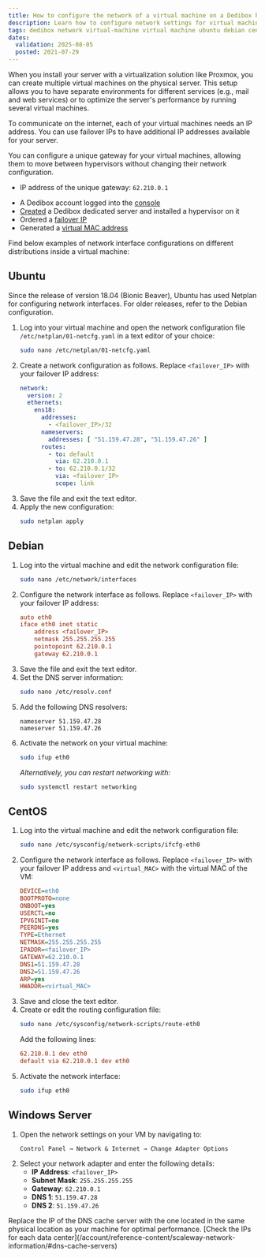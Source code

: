 ```yaml
---
title: How to configure the network of a virtual machine on a Dedibox host
description: Learn how to configure network settings for virtual machines on various operating systems, including Ubuntu, Debian, CentOS, and Windows Server.
tags: dedibox network virtual-machine virtual machine ubuntu debian centOS windows-server
dates:
  validation: 2025-08-05
  posted: 2021-07-29
---
```



When you install your server with a virtualization solution like Proxmox, you can create multiple virtual machines on the physical server. This setup allows you to have separate environments for different services (e.g., mail and web services) or to optimize the server's performance by running several virtual machines.

To communicate on the internet, each of your virtual machines needs an IP address. You can use failover IPs to have additional IP addresses available for your server.

<Message type="tip">
  You can configure a unique gateway for your virtual machines, allowing them to move between hypervisors without changing their network configuration.

  * IP address of the unique gateway: `62.210.0.1`
</Message>

<Requirements />

- A Dedibox account logged into the [console](https://console.online.net)
- [Created](/dedibox/how-to/order-a-server/) a Dedibox dedicated server and installed a hypervisor on it
- Ordered a [failover IP](/dedibox-ip-failover/concepts/#failover-ips)
- Generated a [virtual MAC address](/dedibox-ip-failover/concepts/#virtual-mac-address)

Find below examples of network interface configurations on different distributions inside a virtual machine:

## Ubuntu

Since the release of version 18.04 (Bionic Beaver), Ubuntu has used Netplan for configuring network interfaces. For older releases, refer to the Debian configuration.

1. Log into your virtual machine and open the network configuration file `/etc/netplan/01-netcfg.yaml` in a text editor of your choice:
    ```bash
    sudo nano /etc/netplan/01-netcfg.yaml
    ```
2. Create a network configuration as follows. Replace `<failover_IP>` with your failover IP address:
    ```yaml
    network:
      version: 2
      ethernets:
        ens18:
          addresses:
            - <failover_IP>/32
          nameservers:
            addresses: [ "51.159.47.28", "51.159.47.26" ]
          routes:
            - to: default
              via: 62.210.0.1
            - to: 62.210.0.1/32
              via: <failover_IP>
              scope: link
    ```
3. Save the file and exit the text editor.
4. Apply the new configuration:
    ```bash
    sudo netplan apply
    ```

## Debian

1. Log into the virtual machine and edit the network configuration file:
    ```bash
    sudo nano /etc/network/interfaces
    ```
2. Configure the network interface as follows. Replace `<failover_IP>` with your failover IP address:
    ```ini
    auto eth0
    iface eth0 inet static
        address <failover_IP>
        netmask 255.255.255.255
        pointopoint 62.210.0.1
        gateway 62.210.0.1
    ```
3. Save the file and exit the text editor.
4. Set the DNS server information:
    ```bash
    sudo nano /etc/resolv.conf
    ```
5. Add the following DNS resolvers:
    ```plaintext
    nameserver 51.159.47.28
    nameserver 51.159.47.26
    ```
6. Activate the network on your virtual machine:
    ```bash
    sudo ifup eth0
    ```
    *Alternatively, you can restart networking with:*
    ```bash
    sudo systemctl restart networking
    ```

## CentOS

1. Log into the virtual machine and edit the network configuration file:
    ```bash
    sudo nano /etc/sysconfig/network-scripts/ifcfg-eth0
    ```
2. Configure the network interface as follows. Replace `<failover_IP>` with your failover IP address and `<virtual_MAC>` with the virtual MAC of the VM:
    ```ini
    DEVICE=eth0
    BOOTPROTO=none
    ONBOOT=yes
    USERCTL=no
    IPV6INIT=no
    PEERDNS=yes
    TYPE=Ethernet
    NETMASK=255.255.255.255
    IPADDR=<failover_IP>
    GATEWAY=62.210.0.1
    DNS1=51.159.47.28
    DNS2=51.159.47.26
    ARP=yes
    HWADDR=<virtual_MAC>
    ```
3. Save and close the text editor.
4. Create or edit the routing configuration file:
    ```bash
    sudo nano /etc/sysconfig/network-scripts/route-eth0
    ```
    Add the following lines:
    ```ini
    62.210.0.1 dev eth0
    default via 62.210.0.1 dev eth0
    ```
5. Activate the network interface:
    ```bash
    sudo ifup eth0
    ```

## Windows Server

1. Open the network settings on your VM by navigating to:
    ```
    Control Panel → Network & Internet → Change Adapter Options
    ```
2. Select your network adapter and enter the following details:
    - **IP Address**: `<failover_IP>`
    - **Subnet Mask**: `255.255.255.255`
    - **Gateway**: `62.210.0.1`
    - **DNS 1**: `51.159.47.28`
    - **DNS 2**: `51.159.47.26`

<Message type="tip">
  Replace the IP of the DNS cache server with the one located in the same physical location as your machine for optimal performance. [Check the IPs for each data center](/account/reference-content/scaleway-network-information/#dns-cache-servers)
</Message>